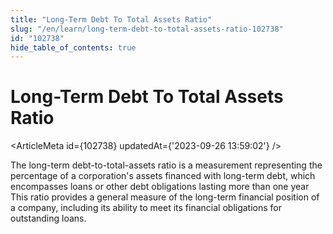```yaml
---
title: "Long-Term Debt To Total Assets Ratio"
slug: "/en/learn/long-term-debt-to-total-assets-ratio-102738"
id: "102738"
hide_table_of_contents: true
---
```



# Long-Term Debt To Total Assets Ratio

<ArticleMeta id={102738} updatedAt={'2023-09-26 13:59:02'} />
<div className='border-solid border-b border-t-0 my-4 border-[var(--ifm-color-gray-300)]' />

The long-term debt-to-total-assets ratio is a measurement representing the percentage of a corporation's assets financed with long-term debt, which encompasses loans or other debt obligations lasting more than one year This ratio provides a general measure of the long-term financial position of a company, including its ability to meet its financial obligations for outstanding loans.
